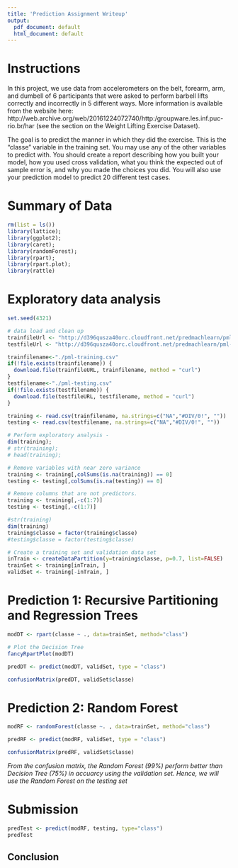```yaml
---
title: 'Prediction Assignment Writeup'
output:
  pdf_document: default
  html_document: default
---
```


# Instructions
In this project, we use data from accelerometers on the belt, forearm, arm, and dumbell of 6 participants that were asked to perform barbell lifts correctly and incorrectly in 5 different ways. More information is available from the website here: http://web.archive.org/web/20161224072740/http:/groupware.les.inf.puc-rio.br/har (see the section on the Weight Lifting Exercise Dataset).

The goal is to predict the manner in which they did the exercise. This is the "classe" variable in the training set. You may use any of the other variables to predict with. You should create a report describing how you built your model, how you used cross validation, what you think the expected out of sample error is, and why you made the choices you did. You will also use your prediction model to predict 20 different test cases.


# Summary of Data

```r
rm(list = ls())
library(lattice); 
library(ggplot2); 
library(caret); 
library(randomForest); 
library(rpart); 
library(rpart.plot);
library(rattle)

```

# Exploratory data analysis

```r
set.seed(4321)

# data load and clean up
trainfileUrl <- "http://d396qusza40orc.cloudfront.net/predmachlearn/pml-training.csv"
testfileUrl <- "http://d396qusza40orc.cloudfront.net/predmachlearn/pml-testing.csv"

trainfilename<-"./pml-training.csv"
if(!file.exists(trainfilename)) {
  download.file(trainfileURL, trainfilename, method = "curl")
}
testfilename<-"./pml-testing.csv"
if(!file.exists(testfilename)) {
  download.file(testfileURL, testfilename, method = "curl")
}

training <- read.csv(trainfilename, na.strings=c("NA","#DIV/0!", ""))
testing <- read.csv(testfilename, na.strings=c("NA","#DIV/0!", ""))

# Perform exploratory analysis - 
dim(training); 
# str(training); 
# head(training);

# Remove variables with near zero variance
training <- training[,colSums(is.na(training)) == 0]
testing <- testing[,colSums(is.na(testing)) == 0]

# Remove columns that are not predictors. 
training <- training[,-c(1:7)]
testing <- testing[,-c(1:7)]

#str(training)
dim(training)
training$classe = factor(training$classe)
#testing$classe = factor(testing$classe)

# Create a training set and validation data set
inTrain <- createDataPartition(y=training$classe, p=0.7, list=FALSE)
trainSet <- training[inTrain, ] 
validSet <- training[-inTrain, ]
```

# Prediction 1: Recursive Partitioning and Regression Trees

```r
modDT <- rpart(classe ~ ., data=trainSet, method="class")

# Plot the Decision Tree
fancyRpartPlot(modDT)

predDT <- predict(modDT, validSet, type = "class")

confusionMatrix(predDT, validSet$classe)
```

# Prediction 2: Random Forest

```r
modRF <- randomForest(classe ~. , data=trainSet, method="class")

predRF <- predict(modRF, validSet, type = "class")

confusionMatrix(predRF, validSet$classe)

```

*From the confusion matrix, the Random Forest (99%) perform better than Decision Tree (75%) in accuarcy using the validation set. Hence, we will use the Random Forest on the testing set* 

# Submission

```r
predTest <- predict(modRF, testing, type="class")
predTest

```


## Conclusion  

